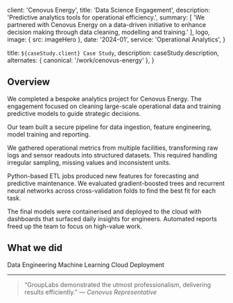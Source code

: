 
  client: 'Cenovus Energy',
  title: 'Data Science Engagement',
  description:
    'Predictive analytics tools for operational efficiency.',
  summary: [
    'We partnered with Cenovus Energy on a data-driven initiative to enhance decision making through data cleaning, modelling and training.'
  ],
  logo,
  image: { src: imageHero },
  date: '2024-01',
  service: 'Operational Analytics',
}

  title: `${caseStudy.client} Case Study`,
  description: caseStudy.description,
  alternates: { canonical: '/work/cenovus-energy' },
}

## Overview

We completed a bespoke analytics project for Cenovus Energy. The engagement focused on cleaning large-scale operational data and training predictive models to guide strategic decisions.

Our team built a secure pipeline for data ingestion, feature engineering, model training and reporting.

We gathered operational metrics from multiple facilities, transforming raw logs and sensor readouts into structured datasets. This required handling irregular sampling, missing values and inconsistent units.

Python-based ETL jobs produced new features for forecasting and predictive maintenance. We evaluated gradient-boosted trees and recurrent neural networks across cross-validation folds to find the best fit for each task.

The final models were containerised and deployed to the cloud with dashboards that surfaced daily insights for engineers. Automated reports freed up the team to focus on high-value work.

## What we did

<TagList>
  <TagListItem>Data Engineering</TagListItem>
  <TagListItem>Machine Learning</TagListItem>
  <TagListItem>Cloud Deployment</TagListItem>
</TagList>

<StatList>
  <StatListItem value="4 Months" label="Duration" />
</StatList>

---

> “GroupLabs demonstrated the utmost professionalism, delivering results efficiently.” — *Cenovus Representative*
